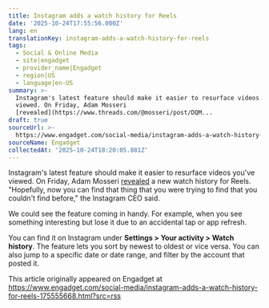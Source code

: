 ```yaml
---
title: Instagram adds a watch history for Reels
date: '2025-10-24T17:55:56.000Z'
lang: en
translationKey: instagram-adds-a-watch-history-for-reels
tags:
  - Social & Online Media
  - site|engadget
  - provider_name|Engadget
  - region|US
  - language|en-US
summary: >-
  Instagram's latest feature should make it easier to resurface videos you've
  viewed. On Friday, Adam Mosseri
  [revealed](https://www.threads.com/@mosseri/post/DQM...
draft: true
sourceUrl: >-
  https://www.engadget.com/social-media/instagram-adds-a-watch-history-for-reels-175555668.html?src=rss
sourceName: Engadget
collectedAt: '2025-10-24T18:20:05.881Z'
---
```

Instagram's latest feature should make it easier to resurface videos you've viewed. On Friday, Adam Mosseri [revealed](https://www.threads.com/@mosseri/post/DQMcanmgCvL) a new watch history for Reels. "Hopefully, now you can find that thing that you were trying to find that you couldn't find before," the Instagram CEO said.

We could see the feature coming in handy. For example, when you see something interesting but lose it due to an accidental tap or app refresh.

You can find it on Instagram under **Settings > Your activity > Watch history**. The feature lets you sort by newest to oldest or vice versa. You can also jump to a specific date or date range, and filter by the account that posted it.

This article originally appeared on Engadget at https://www.engadget.com/social-media/instagram-adds-a-watch-history-for-reels-175555668.html?src=rss

